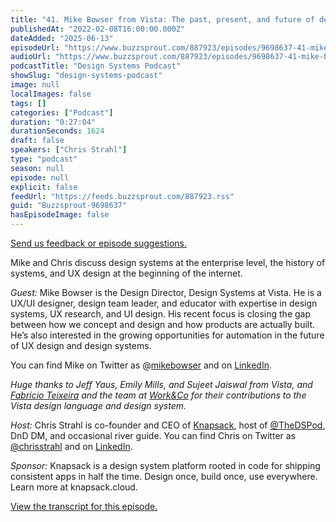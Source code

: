 ```yaml
---
title: "41. Mike Bowser from Vista: The past, present, and future of design systems"
publishedAt: "2022-02-08T16:00:00.000Z"
dateAdded: "2025-06-13"
episodeUrl: "https://www.buzzsprout.com/887923/episodes/9698637-41-mike-bowser-from-vista-the-past-present-and-future-of-design-systems.mp3"
audioUrl: "https://www.buzzsprout.com/887923/episodes/9698637-41-mike-bowser-from-vista-the-past-present-and-future-of-design-systems.mp3"
podcastTitle: "Design Systems Podcast"
showSlug: "design-systems-podcast"
image: null
localImages: false
tags: []
categories: ["Podcast"]
duration: "0:27:04"
durationSeconds: 1624
draft: false
speakers: ["Chris Strahl"]
type: "podcast"
season: null
episode: null
explicit: false
feedUrl: "https://feeds.buzzsprout.com/887923.rss"
guid: "Buzzsprout-9698637"
hasEpisodeImage: false
---
```

[Send us feedback or episode suggestions.](https://www.buzzsprout.com/twilio/text_messages/887923/open_sms)

Mike and Chris discuss design systems at the enterprise level, the history of systems, and UX design at the beginning of the internet. 

_Guest:_ Mike Bowser is the Design Director, Design Systems at Vista. He is a UX/UI designer, design team leader, and educator with expertise in design systems, UX research, and UI design. His recent focus is closing the gap between how we concept and design and how products are actually built. He’s also interested in the growing opportunities for automation in the future of UX design and design systems.

You can find Mike on Twitter as @[mikebowser](http://twitter.com/mikebowser) and on [LinkedIn](https://www.linkedin.com/in/mikebowser/).

_Huge thanks to Jeff Yaus, Emily Mills, and Sujeet Jaiswal from Vista, and_ [_Fabricio Teixeira_](http://twitter.com/fabriciot) _and the team at_ [_Work&Co_](https://work.co/) _for their contributions to the Vista design language and design system._

_Host:_ Chris Strahl is co-founder and CEO of [Knapsack](https://www.knapsack.cloud/), host of [@TheDSPod](https://twitter.com/thedspod), DnD DM, and occasional river guide. You can find Chris on Twitter as [@chrisstrahl](https://twitter.com/chrisstrahl) and on [LinkedIn](https://www.linkedin.com/in/chrisstrahl/).

_Sponsor:_ Knapsack is a design system platform rooted in code for shipping consistent apps in half the time. Design once, build once, use everywhere. Learn more at knapsack.cloud.

[View the transcript for this episode.](http://knapsack.cloud/blog/mike-bowser-from-vista-the-past-present-and-future-of-design-systems)
